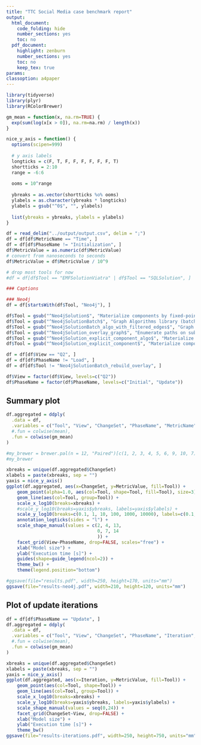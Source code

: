 ```yaml
---
title: "TTC Social Media case benchmark report"
output:
  html_document:
    code_folding: hide
    number_sections: yes
    toc: no
  pdf_document:
    highlight: zenburn
    number_sections: yes
    toc: no
    keep_tex: true
params:
classoption: a4paper
---
```


```r
library(tidyverse)
library(plyr)
library(RColorBrewer)

gm_mean = function(x, na.rm=TRUE) {
  exp(sum(log(x[x > 0]), na.rm=na.rm) / length(x))
}

nice_y_axis = function() {
  options(scipen=999)
  
  # y axis labels
  longticks = c(F, T, F, F, F, F, F, F, T)
  shortticks = 2:10
  range = -6:6
  
  ooms = 10^range
  
  ybreaks = as.vector(shortticks %o% ooms)
  ylabels = as.character(ybreaks * longticks)
  ylabels = gsub("^0$", "", ylabels)
  
  list(ybreaks = ybreaks, ylabels = ylabels)
}
```


```r
df = read_delim("../output/output.csv", delim = ";")
df = df[df$MetricName == "Time", ]
df = df[df$PhaseName != "Initialization", ]
df$MetricValue = as.numeric(df$MetricValue)
# convert from nanoseconds to seconds
df$MetricValue = df$MetricValue / 10^9

# drop most tools for now
#df = df[df$Tool == "EMFSolutionViatra" | df$Tool == "SQLSolution", ]

### Captions

### Neo4j
df = df[startsWith(df$Tool, "Neo4j"), ]

df$Tool = gsub("^Neo4jSolution$", "Materialize components by fixed-point calculation", df$Tool)
df$Tool = gsub("^Neo4jSolutionBatch$", "Graph Algorithms library (batch)", df$Tool)
df$Tool = gsub("^Neo4jSolutionBatch_algo_with_filtered_edges$", "Graph Algorithms + edge filter (batch)", df$Tool)
df$Tool = gsub("^Neo4jSolution_overlay_graph$", "Enumerate paths on subgraph", df$Tool)
df$Tool = gsub("^Neo4jSolution_explicit_component_algo$", "Materialize components by Graph Algorithms library", df$Tool)
df$Tool = gsub("^Neo4jSolution_explicit_component$", "Materialize components by path operations", df$Tool)

df = df[df$View == "Q2", ]
df = df[df$PhaseName != "Load", ]
df = df[df$Tool != "Neo4jSolutionBatch_rebuild_overlay", ]

df$View = factor(df$View, levels=c("Q2"))
df$PhaseName = factor(df$PhaseName, levels=c("Initial", "Update"))
```

## Summary plot

```r
df.aggregated = ddply(
  .data = df,
  .variables = c("Tool", "View", "ChangeSet", "PhaseName", "MetricName"),
  #.fun = colwise(mean),
  .fun = colwise(gm_mean)
)

#my_brewer = brewer.pal(n = 12, "Paired")[c(1, 2, 3, 4, 5, 6, 9, 10, 7)]
#my_brewer

xbreaks = unique(df.aggregated$ChangeSet)
xlabels = paste(xbreaks, sep = "")
yaxis = nice_y_axis()
ggplot(df.aggregated, aes(x=ChangeSet, y=MetricValue, fill=Tool)) +
    geom_point(alpha=1.0, aes(col=Tool, shape=Tool, fill=Tool), size=3) +
    geom_line(aes(col=Tool, group=Tool)) +
    scale_x_log10(breaks=xbreaks) +
    #scale_y_log10(breaks=yaxis$ybreaks, labels=yaxis$ylabels) +
    scale_y_log10(breaks=c(0.1, 1, 10, 100, 1000, 10000), labels=c(0.1, 1, 10, 100, 1000, 10000)) +
    annotation_logticks(sides = "l") +
    scale_shape_manual(values = c(2, 4, 13,
                                  0, 7, 14
                                  )) +  
    facet_grid(View~PhaseName, drop=FALSE, scales="free") +
    xlab("Model size") +
    ylab("Execution time [s]") +
    guides(shape=guide_legend(ncol=2)) +
    theme_bw() +
    theme(legend.position="bottom")

#ggsave(file="results.pdf", width=250, height=170, units="mm")
ggsave(file="results-neo4j.pdf", width=210, height=120, units="mm")
```

## Plot of update iterations

```r
df = df[df$PhaseName == "Update", ]
df.aggregated = ddply(
  .data = df,
  .variables = c("Tool", "View", "ChangeSet", "PhaseName", "Iteration", "MetricName"),
  #.fun = colwise(mean),
  .fun = colwise(gm_mean)
)

xbreaks = unique(df.aggregated$ChangeSet)
xlabels = paste(xbreaks, sep = "")
yaxis = nice_y_axis()
ggplot(df.aggregated, aes(x=Iteration, y=MetricValue, fill=Tool)) +
    geom_point(aes(col=Tool, shape=Tool)) +
    geom_line(aes(col=Tool, group=Tool)) +
    scale_x_log10(breaks=xbreaks) +  
    scale_y_log10(breaks=yaxis$ybreaks, labels=yaxis$ylabels) +
    scale_shape_manual(values = seq(0,24)) +
    facet_grid(ChangeSet~View, drop=FALSE) +
    xlab("Model size") +
    ylab("Execution time [s]") +
    theme_bw()
ggsave(file="results-iterations.pdf", width=250, height=750, units="mm")
```

